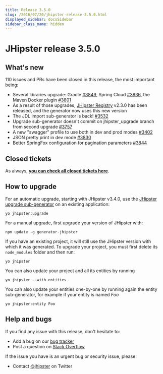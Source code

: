 ```yaml
---
title: Release 3.5.0
slug: /2016/07/20/jhipster-release-3.5.0.html
displayed_sidebar: docsSidebar
sidebar_class_name: hidden
---
```


JHipster release 3.5.0
==================

What's new
----------

110 issues and PRs have been closed in this release, the most important being:

- Several libraries upgrade: Gradle [#3849](https://github.com/jhipster/generator-jhipster/pull/3849), Spring Cloud [#3836](https://github.com/jhipster/generator-jhipster/pull/3836), the Maven Docker plugin [#3801](https://github.com/jhipster/generator-jhipster/pull/3801)
- As a result of those upgrades, [JHipster Registry](https://github.com/jhipster/jhipster-registry) v2.3.0 has been released, and the generator now uses this new version
- The JDL import sub-generator is back! [#3532](https://github.com/jhipster/generator-jhipster/issues/3532)
- Upgrade sub-generator doesn't commit on jhipster_upgrade branch from second upgrade [#3757](https://github.com/jhipster/generator-jhipster/issues/3757)
- A new "swagger" profile to use both in dev and prod modes [#3402](https://github.com/jhipster/generator-jhipster/issues/3402)
- JSON pretty print in dev mode [#3830](https://github.com/jhipster/generator-jhipster/issues/3830)
- Better SpringFox configuration for pagination parameters [#3844](https://github.com/jhipster/generator-jhipster/pull/3844)

Closed tickets
------------
As always, __[you can check all closed tickets here](https://github.com/jhipster/generator-jhipster/issues?q=milestone%3A3.5.0+is%3Aclosed)__.

How to upgrade
------------

For an automatic upgrade, starting with JHipster v3.4.0, use the [JHipster upgrade sub-generator](/upgrading-an-application/) on an existing application:

```
yo jhipster:upgrade
```

For a manual upgrade, first upgrade your version of JHipster with:

```
npm update -g generator-jhipster
```

If you have an existing project, it will still use the JHipster version with which it was generated.
To upgrade your project, you must first delete its `node_modules` folder and then run:

```
yo jhipster
```

You can also update your project and all its entities by running

```
yo jhipster --with-entities
```

You can also update your entities one-by-one by running again the entity sub-generator, for example if your entity is named _Foo_

```
yo jhipster:entity Foo
```

Help and bugs
--------------

If you find any issue with this release, don't hesitate to:

- Add a bug on our [bug tracker](https://github.com/jhipster/generator-jhipster/issues?state=open)
- Post a question on [Stack Overflow](http://stackoverflow.com/tags/jhipster/info)

If the issue you have is an urgent bug or security issue, please:

- Contact [@jhipster](https://twitter.com/jhipster) on Twitter
